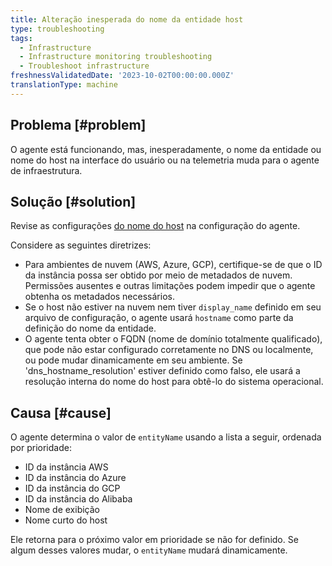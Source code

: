 ```yaml
---
title: Alteração inesperada do nome da entidade host
type: troubleshooting
tags:
  - Infrastructure
  - Infrastructure monitoring troubleshooting
  - Troubleshoot infrastructure
freshnessValidatedDate: '2023-10-02T00:00:00.000Z'
translationType: machine
---
```


## Problema [#problem]

O agente está funcionando, mas, inesperadamente, o nome da entidade ou nome do host na interface do usuário ou na telemetria muda para o agente de infraestrutura.

## Solução [#solution]

Revise as configurações [do nome do host](/docs/infrastructure/install-infrastructure-agent/configuration/infrastructure-agent-configuration-settings/#hostname-variables) na configuração do agente.

Considere as seguintes diretrizes:

* Para ambientes de nuvem (AWS, Azure, GCP), certifique-se de que o ID da instância possa ser obtido por meio de metadados de nuvem. Permissões ausentes e outras limitações podem impedir que o agente obtenha os metadados necessários.
* Se o host não estiver na nuvem nem tiver `display_name` definido em seu arquivo de configuração, o agente usará `hostname` como parte da definição do nome da entidade.
* O agente tenta obter o FQDN (nome de domínio totalmente qualificado), que pode não estar configurado corretamente no DNS ou localmente, ou pode mudar dinamicamente em seu ambiente. Se 'dns\_hostname\_resolution' estiver definido como falso, ele usará a resolução interna do nome do host para obtê-lo do sistema operacional.

## Causa [#cause]

O agente determina o valor de `entityName` usando a lista a seguir, ordenada por prioridade:

* ID da instância AWS
* ID da instância do Azure
* ID da instância do GCP
* ID da instância do Alibaba
* Nome de exibição
* Nome curto do host

Ele retorna para o próximo valor em prioridade se não for definido. Se algum desses valores mudar, o `entityName` mudará dinamicamente.